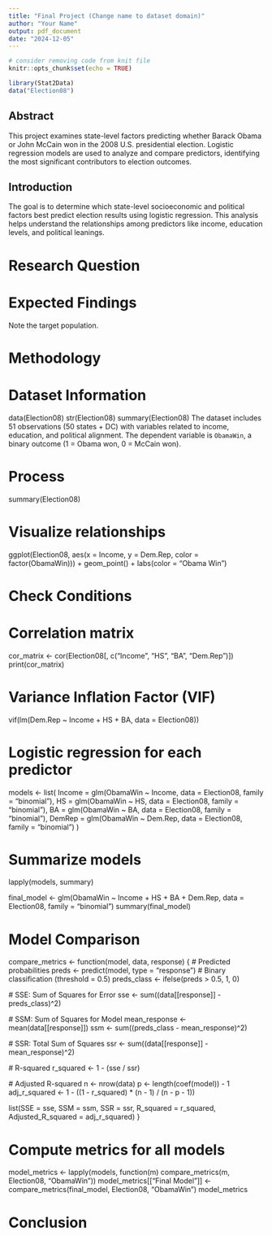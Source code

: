 ```yaml
---
title: "Final Project (Change name to dataset domain)"
author: "Your Name"
output: pdf_document
date: "2024-12-05"
---
```


```r
# consider removing code from knit file
knitr::opts_chunk$set(echo = TRUE)

```

```r
library(Stat2Data)
data("Election08")
```
## Abstract
This project examines state-level factors predicting whether Barack Obama or John McCain won in the 2008 U.S. presidential election. Logistic regression models are used to analyze and compare predictors, identifying the most significant contributors to election outcomes.

## Introduction
The goal is to determine which state-level socioeconomic and political factors best predict election results using logistic regression. This analysis helps understand the relationships among predictors like income, education levels, and political leanings.

# Research Question


# Expected Findings
Note the target population.

# Methodology


# Dataset Information
data(Election08)
str(Election08)
summary(Election08)
The dataset includes 51 observations (50 states + DC) with variables related to income, education, and political alignment. The dependent variable is `ObamaWin`, a binary outcome (1 = Obama won, 0 = McCain won).

# Process
summary(Election08)

# Visualize relationships
ggplot(Election08, aes(x = Income, y = Dem.Rep, color = factor(ObamaWin))) +
  geom_point() + labs(color = "Obama Win")

# Check Conditions
# Correlation matrix
cor_matrix <- cor(Election08[, c("Income", "HS", "BA", "Dem.Rep")])
print(cor_matrix)

# Variance Inflation Factor (VIF)
vif(lm(Dem.Rep ~ Income + HS + BA, data = Election08))

# Logistic regression for each predictor
models <- list(
  Income = glm(ObamaWin ~ Income, data = Election08, family = "binomial"),
  HS = glm(ObamaWin ~ HS, data = Election08, family = "binomial"),
  BA = glm(ObamaWin ~ BA, data = Election08, family = "binomial"),
  DemRep = glm(ObamaWin ~ Dem.Rep, data = Election08, family = "binomial")
)

# Summarize models
lapply(models, summary)

final_model <- glm(ObamaWin ~ Income + HS + BA + Dem.Rep, data = Election08, family = "binomial")
summary(final_model)

# Model Comparison
compare_metrics <- function(model, data, response) {
  # Predicted probabilities
  preds <- predict(model, type = "response")
  # Binary classification (threshold = 0.5)
  preds_class <- ifelse(preds > 0.5, 1, 0)
  
  # SSE: Sum of Squares for Error
  sse <- sum((data[[response]] - preds_class)^2)
  
  # SSM: Sum of Squares for Model
  mean_response <- mean(data[[response]])
  ssm <- sum((preds_class - mean_response)^2)
  
  # SSR: Total Sum of Squares
  ssr <- sum((data[[response]] - mean_response)^2)
  
  # R-squared
  r_squared <- 1 - (sse / ssr)
  
  # Adjusted R-squared
  n <- nrow(data)
  p <- length(coef(model)) - 1
  adj_r_squared <- 1 - ((1 - r_squared) * (n - 1) / (n - p - 1))
  
  list(SSE = sse, SSM = ssm, SSR = ssr, R_squared = r_squared, Adjusted_R_squared = adj_r_squared)
}

# Compute metrics for all models
model_metrics <- lapply(models, function(m) compare_metrics(m, Election08, "ObamaWin"))
model_metrics[["Final Model"]] <- compare_metrics(final_model, Election08, "ObamaWin")
model_metrics

# Conclusion
